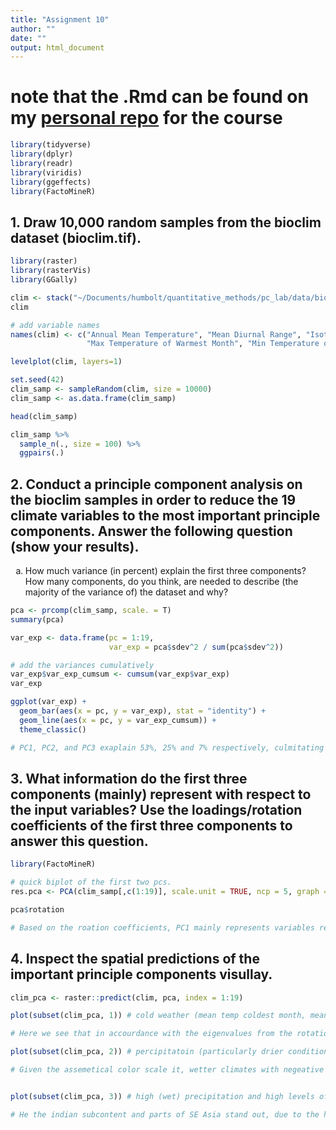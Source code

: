 ```yaml
---
title: "Assignment 10"
author: ""
date: ""
output: html_document
---
```


# **note** that the .Rmd can be found on my [personal repo](https://github.com/schneidereits/Quantitative_Methods_HU/tree/main/assignments) for the course

```r
library(tidyverse)
library(dplyr)
library(readr)
library(viridis)
library(ggeffects)
library(FactoMineR)
```

## 1. Draw 10,000 random samples from the bioclim dataset (bioclim.tif).

```r
library(raster)
library(rasterVis)
library(GGally)

clim <- stack("~/Documents/humbolt/quantitative_methods/pc_lab/data/bioclim.tif")
clim

# add variable names
names(clim) <- c("Annual Mean Temperature", "Mean Diurnal Range", "Isothermality", "Temperature Seasonality",
                 "Max Temperature of Warmest Month", "Min Temperature of Coldest Month", "Temperature Annual Range", "Mean Temperature of Wettest Quarter", "Mean Temperature of Driest Quarter", "Mean Temperature of Warmest Quarter", "Mean Temperature of Coldest Quarter", "Annual Precipitation", "Precipitation of Wettest Month", "Precipitation of Driest Month", "Precipitation Seasonality ", "Precipitation of Wettest Quarter", "Precipitation of Driest Quarter", "Precipitation of Warmest Quarter", "Precipitation of Coldest Quarter")

levelplot(clim, layers=1)

set.seed(42)
clim_samp <- sampleRandom(clim, size = 10000)
clim_samp <- as.data.frame(clim_samp)

head(clim_samp)

clim_samp %>% 
  sample_n(., size = 100) %>%
  ggpairs(.)

```


## 2. Conduct a principle component analysis on the bioclim samples in order to reduce the 19 climate variables to the most important principle components. Answer the following question (show your results). 
    
a) How much variance (in percent) explain the first three components? How many components, do you think, are needed to describe (the majority of the variance of) the dataset and why?


```r
pca <- prcomp(clim_samp, scale. = T)
summary(pca)

var_exp <- data.frame(pc = 1:19,
                      var_exp = pca$sdev^2 / sum(pca$sdev^2))

# add the variances cumulatively
var_exp$var_exp_cumsum <- cumsum(var_exp$var_exp)
var_exp

ggplot(var_exp) +
  geom_bar(aes(x = pc, y = var_exp), stat = "identity") +
  geom_line(aes(x = pc, y = var_exp_cumsum)) +
  theme_classic()

# PC1, PC2, and PC3 exaplain 53%, 25% and 7% respectively, culmitating in these three accounting for 85% of the total variance. I would argue that for most analytical purposes using the first 4 principles components should be suffencient. The first 4 componets account for 90% of the total variance, with each additional PC adding account for no more than ~2% additional variance. 

```


## 3. What information do the first three components (mainly) represent with respect to the input variables? Use the loadings/rotation coefficients of the first three components to answer this question.
    
```r
library(FactoMineR)

# quick biplot of the first two pcs. 
res.pca <- PCA(clim_samp[,c(1:19)], scale.unit = TRUE, ncp = 5, graph = TRUE)

pca$rotation

# Based on the roation coefficients, PC1 mainly represents variables realted to cold weather (mean temp coldest month, mean temp coldest quater) as well variables derived from cold temp, such as annual mean, isothermality and temp seasonality. PC2 mainly represents variables relating to percipitatoin (particularly drier conditions). PC2 mainly represents variables relating to high (wet) precipitation and high levels of percipitaion seasonality. 

```


## 4. Inspect the spatial predictions of the important principle components visullay.

```r
clim_pca <- raster::predict(clim, pca, index = 1:19)

plot(subset(clim_pca, 1)) # cold weather (mean temp coldest month, mean temp coldest quater) as well variables derived from cold temp, such as annual mean, isothermality and temp seasonality

# Here we see that in accourdance with the eigenvalues from the rotation that PC1 is negative at mid ladituedes, as these are wamer, have higher annual means and exhibit less seasonal varitabiltiy in temp.

plot(subset(clim_pca, 2)) # percipitatoin (particularly drier conditions)

# Given the assemetical color scale it, wetter climates with negeative PC2 stand out. Thus we see more negative values across the equatorial belt and in greenland (high snowfall)


plot(subset(clim_pca, 3)) # high (wet) precipitation and high levels of percipitaion seasonality

# He the indian subcontent and parts of SE Asia stand out, due to the high level of variance in percipitation caused by the monsoon climate. 


```


